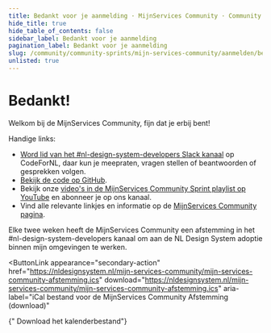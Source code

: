 ```yaml
---
title: Bedankt voor je aanmelding · MijnServices Community · Community Sprints
hide_title: true
hide_table_of_contents: false
sidebar_label: Bedankt voor je aanmelding
pagination_label: Bedankt voor je aanmelding
slug: /community/community-sprints/mijn-services-community/aanmelden/bedankt
unlisted: true
---
```



# Bedankt!

Welkom bij de MijnServices Community, fijn dat je erbij bent!

Handige links:

- [Word lid van het #nl-design-system-developers Slack kanaal](https://praatmee.codefor.nl) op CodeForNL, daar kun je meepraten, vragen stellen of beantwoorden of gesprekken volgen.
- [Bekijk de code op GitHub](https://github.com/nl-design-system/mijn-services-community).
- Bekijk onze [video's in de MijnServices Community Sprint playlist op YouTube](https://www.youtube.com/playlist?list=PLnAxFMscDU3F1VYQxlJLpmV-Z-FQ6hCU_) en abonneer je op ons kanaal.
- Vind alle relevante linkjes en informatie op de [MijnServices Community pagina](https://nldesignsystem.nl/community/community-sprints/mijn-services-community).

Elke twee weken heeft de MijnServices Community een afstemming in het #nl-design-system-developers kanaal om aan de NL Design System adoptie binnen mijn omgevingen te werken.

<ButtonLink
  appearance="secondary-action"
  href="https://nldesignsystem.nl/mijn-services-community/mijn-services-community-afstemming.ics"
  download="https://nldesignsystem.nl/mijn-services-community/mijn-services-community-afstemming.ics"
  aria-label="iCal bestand voor de MijnServices Community Afstemming (download)"
>
  <IconCalendarEvent />
  {" Download het kalenderbestand"}
</ButtonLink>
